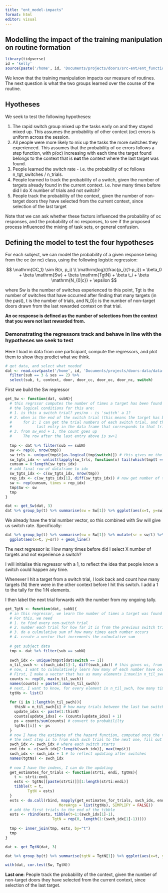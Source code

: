 ```yaml
---
title: "ent_model-impacts"
format: html
editor: visual
---
```


## Modelling the impact of the training manipulation on routine formation

```r

library(tidyverse)
id = 'kelly'
source(paste('/home', id, 'Documents/projects/doors/src-ent/ent_functions.R', sep='/'))
```

We know that the training manipulation impacts our measure of routines. The next question is what the two groups learned over the course of the routine.

## Hyotheses

We seek to test the following hypotheses:

1.  The rapid switch group mixed up the tasks early on and they stayed mixed up. This assumes the probability of other context (oc) errors is uniform across the session.
2.  All people were more likely to mix up the tasks the more switches they experienced. This assumes that the probability of oc errors follows a step function, with p(oc) increasing with each time the target found belongs to the context that is **not** the context where the last target was found.
3.  People learned the switch rate - i.e. the probability of oc follows n_tgt_switches / n_trials.
4.  People learned to track the probability of a switch, given the number of targets already found in the current context. i.e. how many times before did I do X number of trials and not switch?
5.  People track the probability of the context, given the number of non-target doors they have selected from the current context, since selection of the last target

Note that we can ask whether these factors influenced the probability of oc responses, and the probability of nc responses, to see if the proposed process influenced the mixing of task sets, or general confusion.

## Defining the model to test the four hypotheses

For each subject, we can model the probability of a given response being from the oc (or nc) class, using the following logistic regression:

$$
\mathrm{OC_1} \sim B(n, p_i) \\
\mathrm{log}(\frac{p_i}{1-p_i}) = \beta_0 + \beta \mathrm{Sw} + \beta \mathrm{TgtN} + \beta t_i + \beta \mathrm{N_{0|c}} + \epsilon
$$

where Sw is the number of switches experienced to this point, Tgt is the number of switches that have occurred after finding that many targets (in the past), t is the number of trials, and N_0\|c is the number of non-target doors drawn from the last rewarded context on that trial.

**An oc response is defined as the number of selections from the context that you were not last rewarded from.**

### Demonstrating the regressors track and behave in line with the hypotheses we seek to test

Here I load in data from one participant, compute the regressors, and plot them to show they predict what we think.

```r

# get data, and select what needed
dat <- read.csv(paste('/home', id, 'Documents/projects/doors-data/data-wrangled/exp_lt_evt.csv', sep='/')) %>% 
  filter(sub == 3 & ses == 2) %>% 
  select(sub, t, context, door, door_cc, door_oc, door_nc, switch)


```

First we build the Sw regressor

```r

get_Sw <- function(dat, subN){
  # this regrssor computes the number of times a target has been found in a context that is different to where the preceeding context was found, and creates a regressor as long as the responses that reflects this
  # the logical conditions for this are:
  # 1. is this a switch trial? yes/no - is 'switch' a 1?
  # 2. when is the end of the switch trial (this means the target has been found)
  #     for 2: I can get the trial numbers of each switch trial, and then find the 
  #           last entry in the data frame that corresponds to that trial number. 
  # 3. from sw_end + 1, the count goes up
  #     The row after the last entry above is sw+1
  
  tmp <- dat %>% filter(sub == subN)
  sw <- rep(0, nrow(tmp))
  sw_trls <- unique(tmp$t[as.logical(tmp$switch)]) # this gives me the trial numbers where a switch occurred
  sw_tgts_idx <- unlist(lapply(sw_trls, function(x) tail(which(tmp$t == x), 1))) 
  cumsum = 0:length(sw_tgts_idx)
  # add final row of dataframe to idx
  sw_tgts_idx <- c(sw_tgts_idx, nrow(tmp))
  rep_idx <- c(sw_tgts_idx[1], diff(sw_tgts_idx)) # now get number of times each switch should be repeated, before the next switch
  sw <- rep(cumsum, times = rep_idx)
  tmp$Sw <- sw
  tmp
}

dat <- get_Sw(dat, 3)
dat %>% group_by(t) %>% summarise(sw = Sw[1]) %>% ggplot(aes(x=t, y=sw)) + geom_line()
```

We already have the trial number vector, so this combined with Sw will give us switch rate. Specifically:

```r

dat %>% group_by(t) %>% summarise(sw = Sw[1]) %>% mutate(sr = sw/t) %>% 
  ggplot(aes(x=t, y=sr)) + geom_line()

```

The next regressor is: How many times before did I select X number of targets and not experience a switch?

I will initialise this regressor with a 1, to reflect the idea that people know a switch could happen any time.

Whenever I hit a target from a switch trial, I look back and count how many targets (N) there were in the other context before I hit this switch. I add a 1 to the tally for the 1:N elements.

I then label the next trial forwards with the number from my ongoing tally.

```r

get_TgtN <- function(dat, subN){
  # in this regressor, we learn the number of times a target was found in the other context, when the previous N targets were from the other context.
  # For this, we need
  # 1. to find every non-switch trial
  # 2. number each trial for how far it is from the previous switch trial. This is how many targets have been found in the current context.
  # 3. do a culmulative sum of how many times each number occurs
  # 4. create a vector that increments the culmulative sum
  
  # get subject data
  tmp <- dat %>% filter(sub == subN)
  
  swch_idx <- unique(tmp$t[dat$switch == 1])
  n_til_swch <- c(swch_idx[1]-1, diff(swch_idx)) # this gives us, from the first trial onwards, how many targets were found in the current context, up to the switch -aka a target being found in the other context. 
  # now, I want to culmulatively learn how many of each number have occurred at each point in the sequence
  # First, I make a vector that has as many elements 1:max(in n_til_swch)
  counts <- rep(0, max(n_til_swch))
  names(counts) = paste(1:max(n_til_swch))
  # next, I want to know, for every element in n_til_swch, how many times has 1:each possible element occurred up until that point?
  tgtNs <- list()
  
  for (i in 1:length(n_til_swch)){
    thisN = n_til_swch[i] # how many trials between the last two switches?
    update_idxs <- paste(1:thisN) 
    counts[update_idxs] <- (counts[update_idxs] + 1)
    ps = counts/sum(counts) # convert to probabililty
    tgtNs[[i]] <- ps
  }
  # now I have the estimate of the hazard function, computed once the target is found on every switch trial.
  # the next step is to from each swch trial to the next one, fill out the number of trials with the estimates of the hazard function. For example, if the first switch was on trial 2, and the next was on trial 5, then I apply the first 3 elements of the first estimate to trials 3, 4, & 5
  swch_idx <- swch_idx # where each switch starts
  end_idx <- c(swch_idx[2:length(swch_idx)], max(tmp$t))
  swch_idx <- swch_idx + 1 # to reflect updating after switches
  names(tgtNs) <- swch_idx
  
  # now I have the indexs, I can do the updating
  get_estimates_for_trials <- function(strti, endi, tgtNs){
    t <- strti:endi
    ests <- tgtNs[[paste(strti)]][1:length(strti:endi)]
    tibble(t = t,
          TgtN = ests)
  }
  ests <- do.call(rbind, mapply(get_estimates_for_trials, swch_idx, end_idx,
                        MoreArgs = list(tgtNs), SIMPLIFY = FALSE))
  # add the first trials to the end of the tibble
  ests <- rbind(ests, tibble(t=1:(swch_idx[1]-1),
                     TgtN = rep(0, length(1:(swch_idx[1]-1)))))
  
  tmp <- inner_join(tmp, ests, by="t")
  tmp
}

dat <- get_TgtN(dat, 3)

dat %>% group_by(t) %>% summarise(tgtN = TgtN[1]) %>% ggplot(aes(x=t, y=tgtN)) + geom_line()

```

```r

with(dat, cor.test(Sw, TgtN))
```

**Last one**: People track the probability of the context, given the number of non-target doors they have selected from the current context, since selection of the last target.
